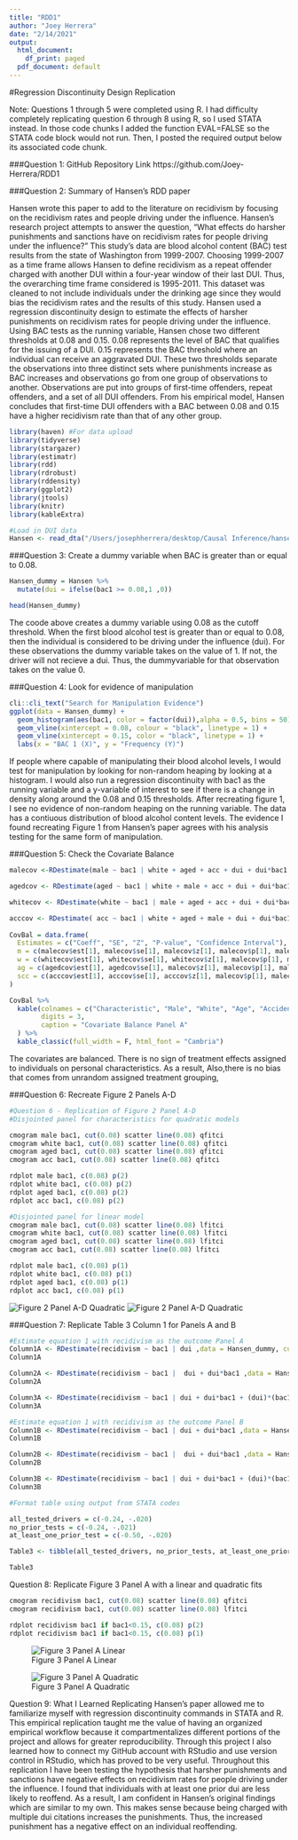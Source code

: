 ```yaml
---
title: "RDD1"
author: "Joey Herrera"
date: "2/14/2021"
output:
  html_document:
    df_print: paged
  pdf_document: default
---
```

#Regression Discontinuity Design Replication

Note: Questions 1 through 5 were completed using R. I had difficulty completely replicating question 6 through 8 using R, so I used STATA instead. In those code chunks I added the function EVAL=FALSE so the STATA code block would not run. Then, I posted the required output below its associated code chunk.

###Question 1: GitHub Repository Link
https://github.com/Joey-Herrera/RDD1 

###Question 2: Summary of Hansen's RDD paper

Hansen wrote this paper to add to the literature on recidivism by focusing on the recidivism rates and people driving under the influence. Hansen's research project attempts to answer the question, "What effects do harsher punishments and sanctions have on recidivism rates for people driving under the influence?" This study's data are blood alcohol content (BAC) test results from the state of Washington from 1999-2007. Choosing 1999-2007 as a time frame allows Hansen to define recidivism as a repeat offender charged with another DUI within a four-year window of their last DUI. Thus, the overarching time frame considered is 1995-2011. This dataset was cleaned to not include individuals under the drinking age since they would bias the recidivism rates and the results of this study.  Hansen used a regression discontinuity design to estimate the effects of harsher punishments on recidivism rates for people driving under the influence. Using BAC tests as the running variable, Hansen chose two different thresholds at 0.08 and 0.15. 0.08 represents the level of BAC that qualifies for the issuing of a DUI. 0.15 represents the BAC threshold where an individual can receive an aggravated DUI. These two thresholds separate the observations into three distinct sets where punishments increase as BAC increases and observations go from one group of observations to another. Observations are put into groups of first-time offenders, repeat offenders, and a set of all DUI offenders. From his empirical model, Hansen concludes that first-time DUI offenders with a BAC between 0.08 and 0.15 have a higher recidivism rate than that of any other group.

```r
library(haven) #For data upload
library(tidyverse)
library(stargazer)
library(estimatr)
library(rdd)
library(rdrobust)
library(rddensity)
library(ggplot2)
library(jtools)
library(knitr)
library(kableExtra)

#Load in DUI data
Hansen <- read_dta("/Users/josephherrera/desktop/Causal Inference/hansen_dwi.dta")

```

###Question 3: Create a dummy variable when BAC is greater than or equal to 0.08.
```r
Hansen_dummy = Hansen %>%
  mutate(dui = ifelse(bac1 >= 0.08,1 ,0))

head(Hansen_dummy)
```
The coode above creates a dummy variable using 0.08 as the cutoff threshold. When the first blood alcohol test is greater than or equal to 0.08, then the individual is considered to be driving under the influence (dui). For these observations the dummy variable takes on the value of 1. If not, the driver will not recieve a dui. Thus, the dummyvariable for that observation takes on the value 0.

###Question 4: Look for evidence of manipulation
```r
cli::cli_text("Search for Manipulation Evidence")
ggplot(data = Hansen_dummy) +
  geom_histogram(aes(bac1, color = factor(dui)),alpha = 0.5, bins = 50) +
  geom_vline(xintercept = 0.08, colour = "black", linetype = 1) +
  geom_vline(xintercept = 0.15, color = "black", linetype = 1) +
  labs(x = "BAC 1 (X)", y = "Frequency (Y)")
```
If people where capable of manipulating their blood alcohol levels, I would test for manipulation by looking for non-random heaping by looking at a histogram. I would also run a regression discontinuity with bac1 as the running variable and a y-variable of interest to see if there is a change in density along around the 0.08 and 0.15 thresholds. After recreating figure 1, I see no evidence of non-random heaping on the running variable. The data has a contiuous distribution of blood alcohol content levels. The evidence I found recreating Figure 1 from Hansen's paper agrees with his analysis testing for the same form of manipulation.

###Question 5: Check the Covariate Balance
```r

malecov <-RDestimate(male ~ bac1 | white + aged + acc + dui + dui*bac1 ,data = Hansen_dummy, cutpoint = 0.08, kernel="rectangular", bw = 0.05)

agedcov <- RDestimate(aged ~ bac1 | white + male + acc + dui + dui*bac1 ,data = Hansen_dummy, cutpoint = 0.08, kernel="rectangular", bw = 0.05)

whitecov <- RDestimate(white ~ bac1 | male + aged + acc + dui + dui*bac1 ,data = Hansen_dummy, cutpoint = 0.08, kernel="rectangular", bw = 0.05)

acccov <- RDestimate( acc ~ bac1 | white + aged + male + dui + dui*bac1 ,data = Hansen_dummy, cutpoint = 0.08, kernel="rectangular", bw = 0.05)
  
CovBal = data.frame(
  Estimates = c("Coeff", "SE", "Z", "P-value", "Confidence Interval"),
  m = c(malecov$est[1], malecov$se[1], malecov$z[1], malecov$p[1], malecov$ci[1]),
  w = c(whitecov$est[1], whitecov$se[1], whitecov$z[1], malecov$p[1], malecov$ci[1]),
  ag = c(agedcov$est[1], agedcov$se[1], malecov$z[1], malecov$p[1], malecov$ci[1]),
  scc = c(acccov$est[1], acccov$se[1], acccov$z[1], malecov$p[1], malecov$ci[1])
)

CovBal %>%
  kable(colnames = c("Characteristic", "Male", "White", "Age", "Accident"),
        digits = 3,
        caption = "Covariate Balance Panel A"
  ) %>%
  kable_classic(full_width = F, html_font = "Cambria")
```

The covariates are balanced. There is no sign of treatment effects assigned to individuals on personal characteristics. As a result, Also,there is no bias that comes from unrandom assigned treatment grouping,

###Question 6: Recreate Figure 2 Panels A-D
```r
#Question 6 - Replication of Figure 2 Panel A-D 
#Disjointed panel for characteristics for quadratic models

cmogram male bac1, cut(0.08) scatter line(0.08) qfitci
cmogram white bac1, cut(0.08) scatter line(0.08) qfitci
cmogram aged bac1, cut(0.08) scatter line(0.08) qfitci
cmogram acc bac1, cut(0.08) scatter line(0.08) qfitci

rdplot male bac1, c(0.08) p(2)
rdplot white bac1, c(0.08) p(2)
rdplot aged bac1, c(0.08) p(2)
rdplot acc bac1, c(0.08) p(2)

#Disjointed panel for linear model
cmogram male bac1, cut(0.08) scatter line(0.08) lfitci
cmogram white bac1, cut(0.08) scatter line(0.08) lfitci
cmogram aged bac1, cut(0.08) scatter line(0.08) lfitci
cmogram acc bac1, cut(0.08) scatter line(0.08) lfitci

rdplot male bac1, c(0.08) p(1)
rdplot white bac1, c(0.08) p(1)
rdplot aged bac1, c(0.08) p(1)
rdplot acc bac1, c(0.08) p(1)


```
![Figure 2 Panel A-D Quadratic](~/Documents/GitHub/RDD1/RDD1/Figures/F2PQ.png)
![Figure 2 Panel A-D Quadratic](~/Documents/GitHub/RDD1/RDD1/Figures/F2PL.png)

###Question 7: Replicate Table 3 Column 1 for Panels A and B
```r
#Estimate equation 1 with recidivism as the outcome Panel A
Column1A <- RDestimate(recidivism ~ bac1 | dui ,data = Hansen_dummy, cutpoint = 0.08, kernel="rectangular", bw = c(0.03,0.13), se.type = "HC")
Column1A

Column2A <- RDestimate(recidivism ~ bac1 |  dui + dui*bac1 ,data = Hansen_dummy, cutpoint = 0.08, kernel="rectangular", bw = c(0.03,0.13), se.type = "HC")
Column2A

Column3A <- RDestimate(recidivism ~ bac1 | dui + dui*bac1 + (dui)*(bac1^2) ,data = Hansen_dummy, cutpoint = 0.08, bw = c(0.03, 0.13), kernel="rectangular", se.type = "HC")
Column3A

#Estimate equation 1 with recidivism as the outcome Panel B
Column1B <- RDestimate(recidivism ~ bac1 | dui + dui*bac1 ,data = Hansen_dummy, cutpoint = 0.08, kernel="rectangular", bw = c(0.055,0.105), se.type = "HC")
Column1B

Column2B <- RDestimate(recidivism ~ bac1 |  dui + dui*bac1 ,data = Hansen_dummy, cutpoint = 0.08, kernel="rectangular", bw = c(0.055,0.105), se.type = "HC")
Column2B

Column3B <- RDestimate(recidivism ~ bac1 | dui + dui*bac1 + (dui)*(bac1^2) ,data = Hansen_dummy, cutpoint = 0.08, bw = c(0.055, 0.105), kernel="rectangular", se.type = "HC")
Column3B
```

```r
#Format table using output from STATA codes

all_tested_drivers = c(-0.24, -.020)
no_prior_tests = c(-0.24, -.021)
at_least_one_prior_test = c(-0.50, -.020)

Table3 <- tibble(all_tested_drivers, no_prior_tests, at_least_one_prior_test)

Table3
```




Question 8: Replicate Figure 3 Panel A with a linear and quadratic fits
```r
cmogram recidivism bac1, cut(0.08) scatter line(0.08) qfitci
cmogram recidivism bac1, cut(0.08) scatter line(0.08) lfitci

rdplot recidivism bac1 if bac1<0.15, c(0.08) p(2)
rdplot recidivism bac1 if bac1<0.15, c(0.08) p(1)
```

![Figure 3 Panel A Linear](~/Documents/GitHub/RDD1/RDD1/Figures/F3PALLL.png)

![Figure 3 Panel A Quadratic](~/Documents/GitHub/RDD1/RDD1/Figures/F3PAQ.png)

Question 9: What I Learned
Replicating Hansen's paper allowed me to familiarize myself with regression discontinuity commands in STATA and R. This empirical replication taught me the value of having an organized empirical workflow because it compartmentalizes different portions of the project and allows for greater reproducibility. Through this project I also learned how to connect my GitHub account with RStudio and use version control in RStudio, which has proved to be very useful. Throughout this replication I have been testing the hypothesis that harsher punishments and sanctions have negative effects on recidivism rates for people driving under the influence. I found that individuals with at least one prior dui are less likely to reoffend. As a result, I am confident in Hansen's original findings which are similar to my own. This makes sense because being charged with multiple dui citations increases the punishments. Thus, the increased punishment has a negative effect on an individual reoffending.


